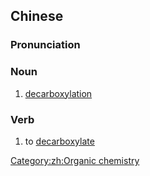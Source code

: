 {{also|脱羧}}
==Chinese==
{{zh-forms|s=脱羧}}
{{wikipedia|lang=zh}}

===Pronunciation===
{{zh-pron
|m=tuōsuō
|cat=n,v
}}

===Noun===
{{zh-noun}}

# [[decarboxylation]]

===Verb===
{{zh-verb}}

# to [[decarboxylate]]

[[Category:zh:Organic chemistry]]